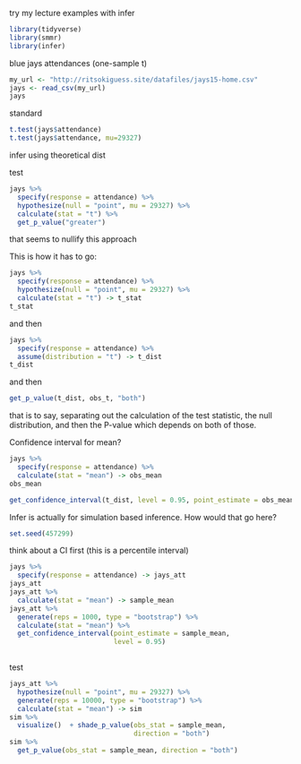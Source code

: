 
try my lecture examples with infer

```r
library(tidyverse)
library(smmr)
library(infer)
```

blue jays attendances (one-sample t)

```r
my_url <- "http://ritsokiguess.site/datafiles/jays15-home.csv"
jays <- read_csv(my_url) 
jays
```

standard

```r
t.test(jays$attendance)
t.test(jays$attendance, mu=29327)
```

infer using theoretical dist

test

```r
jays %>% 
  specify(response = attendance) %>% 
  hypothesize(null = "point", mu = 29327) %>% 
  calculate(stat = "t") %>% 
  get_p_value("greater")
```

that seems to nullify this approach

This is how it has to go:

```r
jays %>% 
  specify(response = attendance) %>% 
  hypothesize(null = "point", mu = 29327) %>% 
  calculate(stat = "t") -> t_stat
t_stat
```

and then

```r
jays %>% 
  specify(response = attendance) %>% 
  assume(distribution = "t") -> t_dist
t_dist
```

and then

```r
get_p_value(t_dist, obs_t, "both")
```

that is to say, separating out the calculation of the test statistic, the null distribution, and then the P-value which depends on both of those.

Confidence interval for mean?

```r
jays %>% 
  specify(response = attendance) %>% 
  calculate(stat = "mean") -> obs_mean
obs_mean

```

```r
get_confidence_interval(t_dist, level = 0.95, point_estimate = obs_mean)
```


Infer is actually for simulation based inference. How would that go here?

```r
set.seed(457299)
```

think about a CI first (this is a percentile interval)

```r
jays %>% 
  specify(response = attendance) -> jays_att
jays_att
jays_att %>% 
  calculate(stat = "mean") -> sample_mean
jays_att %>%   
  generate(reps = 1000, type = "bootstrap") %>% 
  calculate(stat = "mean") %>% 
  get_confidence_interval(point_estimate = sample_mean, 
                          level = 0.95)
  
```

test

```r
jays_att %>% 
  hypothesize(null = "point", mu = 29327) %>% 
  generate(reps = 10000, type = "bootstrap") %>% 
  calculate(stat = "mean") -> sim 
sim %>% 
  visualize()  + shade_p_value(obs_stat = sample_mean, 
                               direction = "both")
sim %>% 
  get_p_value(obs_stat = sample_mean, direction = "both")
```

